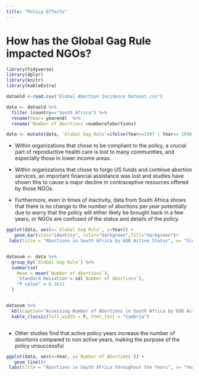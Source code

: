 ```yaml
---
title: "Policy Effects"
---
```


# How has the Global Gag Rule impacted NGOs?

```r
library(tidyverse)
library(dplyr)
library(knitr)
library(kableExtra)
```

```r
dataold <-read.csv("Global Abortion Incidence Dataset.csv")
```

```r
data <- dataold %>%
  filter (country=="South Africa") %>%
  rename(Year= yearend)  %>%
  rename(`Number of Abortions`=numberofabortions) 

```

```r
data <- mutate(data, `Global Gag Rule`=ifelse(Year==1997 | Year== 1998 | Year== 2009 | Year== 1993 | Year== 1994 | Year== 1995 | Year== 1996 | Year== 2014 | Year== 2010 | Year== 2011 | Year== 2012 | Year== 2013, "Yes","No"))
```

-   Within organizations that chose to be compliant to the policy, a crucial part of reproductive health care is lost to many communities, and especially those in lower income areas.

-   Within organizations that chose to forgo US funds and continue abortion services, an important financial assistance was lost and studies have shown this to cause a major decline in contraceptive resources offered by those NGOs.

-   Furthermore, even in times of inactivity, data from South Africa shows that there is no change to the number of abortions per year potentially due to worry that the policy will either likely be brought back in a few years, or NGOs are confused of the status and details of the policy.

```r
ggplot(data, aes(x=`Global Gag Rule`, y=Year)) + 
   geom_bar(stat="identity", color="darkgreen",fill="darkgreen")+
 labs(title = "Abortions in South Africa by GGR Active Status", x= "Global Gag Rule Status", y="Number of Abortions")


datasum <- data %>%
  group_by(`Global Gag Rule`) %>%
  summarise(
    Mean = mean(`Number of Abortions`),
    'Standard Deviation'= sd(`Number of Abortions`),
    "P value" = 0.3621
  )


datasum %>%
  kbl(caption="Assessing Number of Abortions in South Africa by GGR Active Status") %>%
  kable_classic(full_width = F, html_font = "Cambria")



```

-   Other studies find that active policy years increase the number of abortions compared to non active years, making the purpose of the policy unsuccessful

```r
ggplot(data, aes(x=Year, y=`Number of Abortions`)) + 
   geom_line()+
 labs(title = "Abortions in South Africa throughout the Years", x= "Year", y="Number of Abortions")
```
